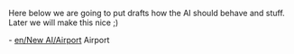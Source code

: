 Here below we are going to put drafts how the AI should behave and stuff. Later we will make this nice ;)

- [[en/New AI/Airport]] Airport